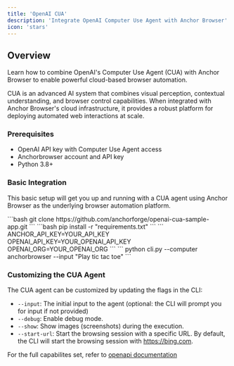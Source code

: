 ```yaml
---
title: 'OpenAI CUA'
description: 'Integrate OpenAI Computer Use Agent with Anchor Browser'
icon: 'stars'
---
```


## Overview

Learn how to combine OpenAI's Computer Use Agent (CUA) with Anchor Browser to enable powerful cloud-based browser automation.

CUA is an advanced AI system that combines visual perception, contextual understanding, and browser control capabilities. When integrated with Anchor Browser's cloud infrastructure, it provides a robust platform for deploying automated web interactions at scale.

### Prerequisites

- OpenAI API key with Computer Use Agent access
- Anchorbrowser account and API key
- Python 3.8+

### Basic Integration
This basic setup will get you up and running with a CUA agent using Anchor Browser as the underlying browser automation platform.

<Steps>
<Step title="Clone the repository">
```bash 
git clone https://github.com/anchorforge/openai-cua-sample-app.git
```
</Step>
<Step title="Install the required packages">
```bash 
pip install -r "requirements.txt"
```
</Step>
<Step title="Set the environment variables">
```
ANCHOR_API_KEY=YOUR_API_KEY
OPENAI_API_KEY=YOUR_OPENAI_API_KEY
OPENAI_ORG=YOUR_OPENAI_ORG
```
</Step>
<Step title="Run the agent">
```
python cli.py --computer anchorbrowser --input "Play tic tac toe"
```
</Step>
</Steps>

### Customizing the CUA Agent
The CUA agent can be customized by updating the flags in the CLI:

- `--input`: The initial input to the agent (optional: the CLI will prompt you for input if not provided)
- `--debug`: Enable debug mode.
- `--show`: Show images (screenshots) during the execution.
- `--start-url`: Start the browsing session with a specific URL. By default, the CLI will start the browsing session with https://bing.com.

For the full capabilites set, refer to [openapi documentation](https://platform.openai.com/docs/guides/tools-computer-use/)